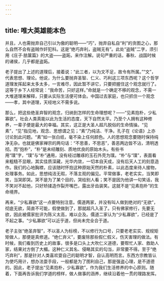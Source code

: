 ```yaml
---
---
---
```

title: 唯大英雄能本色
---




并且，人也需抛弃自己引以为傲的聪明——“巧”，抛弃自私自“利”的贪图之心，那么自然不会有盗贼作奸犯科。这是“绝巧弃利，盗贼无有”。此处“盗贼”二字，须引用《庄子·胠箧篇》的大盗——盗跖，来作注解。说句严重的话，春秋、战国时候的诸侯，几乎都是盗跖。

老子提出了上述的道理后，接着说：“此三者，以为文不足，故令有所属。”“文”，代表思想、理论。他说，为什么要抛弃圣智、仁义、巧利这三项东西呢？这个哲学道理发挥起来太多太多，一言难尽，因此暂不讲它，只要把握住这个观念就行了。这等于乡下人经常说：“我命苦，只好这样。”命就是一个确定不移的观念，不需一大堆道理来解释，只要从实际生活便可体会。中国过去家庭，也只抓住一个观念——孝，其中道理，天经地义不需多说。

那么，把这些绝圣弃智的观念，归纳到怎样的生命理想呢？——“见素抱朴，少私寡欲”。社会人类真能以此为生活的态度，天下自然太平。乃至个人拥有这种修养，一辈子便是最大的幸福。其实，这正是大圣人超凡脱俗的生命情操。“见素”，“见”指见地，观念、思想谓之见；“素”乃纯洁、干净。孔子在《论语》上亦讨论到此问题。“素”如一张白纸，毫不染上任何颜色。人的思想观念要随时保持纯净无杂。也就是佛家禅宗的两句话：“不思善，不思恶”，善恶两边皆不沾，清明透彻。而“抱朴”，“朴”是未经雕刻、质地优良的原始木头。有些书用“璞”字，“璞”与“朴”通用，没有经过雕琢的玉石外壳为璞。“朴”与“璞”，表面看来粗糙不显眼，其实佳质深藏，光华内敛，一切本自天成，没有后天人工的刻意造作。我们的心地胸襟，应该随时怀抱这种原始天然的朴素，以此态度来待人接物，处理事务。如此，思想纯洁无瑕，不落主观的偏见。平常做事，老老实实，当笑即笑，当哭即哭。哭不是为了某个目的，哭给别人看；笑不是因为他讲一句笑话，我不笑对不起他，只好矫揉造作裂开嘴巴，露出牙齿装笑。这就不是“见素抱朴”的生命境界。

再来，“少私寡欲”这一点要特别注意。儒道两家，并没有叫人做到绝对的“无欲”，彻底无欲，简直不可能，假使做到了，那就超凡入圣了。只有佛家修行，先要无欲，因此被儒家批评为陈义太高，难以企及。儒道二家认为“少私寡欲”，已经是了不起之事。“少私寡欲”可以近乎道，但尚未完全合于道。

老子主张“绝圣弃智”，不以圣人为标榜，不以修行为口号，只要老老实实、规规矩矩做人，那便是真修道。“绝仁弃义”，要废除那些假仁假义，伤天害理的做法。有时候，我们看到历史上的故事，很多是口头上大吹仁义道德，要帮忙人家、救助人家，结果对方倒了大楣。这种仁义其名、侵略其实的勾当，非常要不得。至于“绝巧弃利”，那是针对人类喜欢耍自己的聪明才智，自认高明而言。东西方宗教皆认为使巧用计，想办法耍手段，一般都是为了图利自己，那是强盗心理，是不道德的。因此，老子提出“见素抱朴，少私寡欲”，作为我们生活修养的中心原则。随着，下面再告诉我们学道的榜样，做人做事的涵养，继续沿着他一贯的理路发挥。